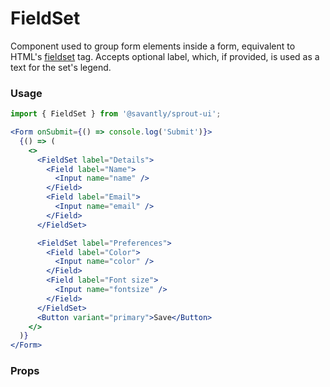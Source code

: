 
# FieldSet

Component used to group form elements inside a form, equivalent to HTML's [fieldset](https://developer.mozilla.org/en-US/docs/Web/HTML/Element/fieldset) tag.
Accepts optional label, which, if provided, is used as a text for the set's legend.


### Usage

```jsx
import { FieldSet } from '@savantly/sprout-ui';

<Form onSubmit={() => console.log('Submit')}>
  {() => (
    <>
      <FieldSet label="Details">
        <Field label="Name">
          <Input name="name" />
        </Field>
        <Field label="Email">
          <Input name="email" />
        </Field>
      </FieldSet>

      <FieldSet label="Preferences">
        <Field label="Color">
          <Input name="color" />
        </Field>
        <Field label="Font size">
          <Input name="fontsize" />
        </Field>
      </FieldSet>
      <Button variant="primary">Save</Button>
    </>
  )}
</Form>
```

### Props
<Props of={FieldSet} />
